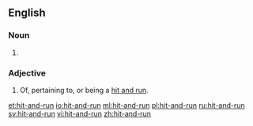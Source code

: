 {{also|hit and run}}
==English==

===Noun===
{{en-noun}}
{{wikipedia}}

# {{alternative spelling of|hit and run|lang=en}}

===Adjective===
{{en-adj|-}}

# Of, pertaining to, or being a [[#Noun|hit and run]].

[[et:hit-and-run]]
[[io:hit-and-run]]
[[ml:hit-and-run]]
[[pl:hit-and-run]]
[[ru:hit-and-run]]
[[sv:hit-and-run]]
[[vi:hit-and-run]]
[[zh:hit-and-run]]